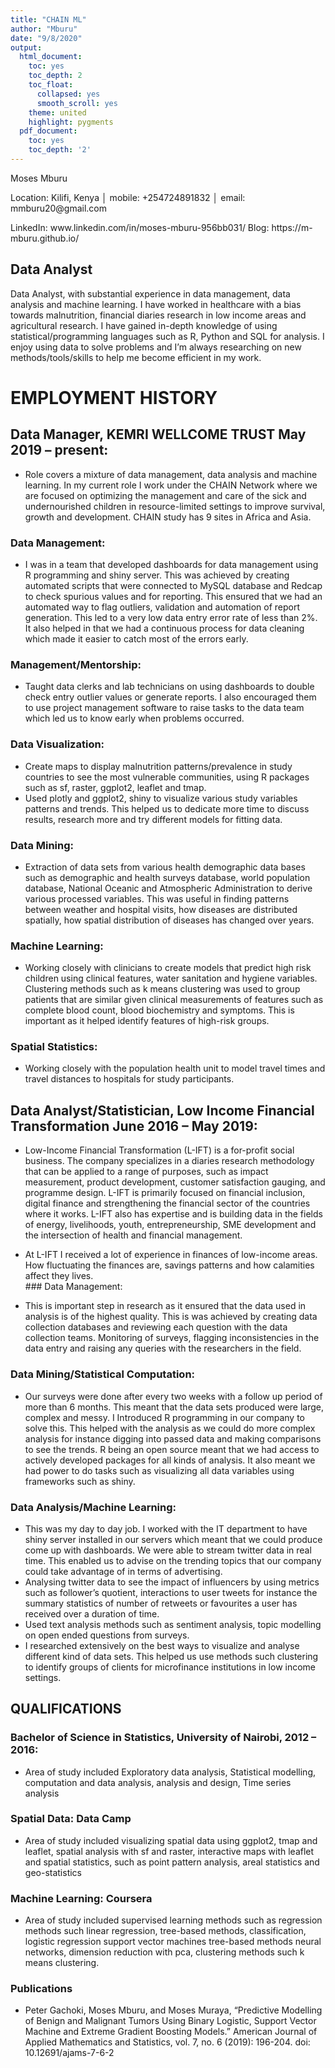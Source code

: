 ```yaml
---
title: "CHAIN ML"
author: "Mburu"
date: "9/8/2020"
output:
  html_document:
    toc: yes
    toc_depth: 2
    toc_float:
      collapsed: yes
      smooth_scroll: yes
    theme: united
    highlight: pygments
  pdf_document:
    toc: yes
    toc_depth: '2'
---
```


Moses Mburu

Location: Kilifi, Kenya │ mobile: +254724891832 │ email: mmburu20@gmail.com

LinkedIn: www.linkedin.com/in/moses-mburu-956bb031/ 
Blog: https://m-mburu.github.io/ 

## Data Analyst


Data Analyst, with substantial experience in data management, data analysis and machine learning. I have worked in healthcare with a bias towards malnutrition, financial diaries research in low income areas  and agricultural research. I have gained in-depth knowledge of using statistical/programming languages such as R, Python and SQL for analysis. I enjoy using data to solve problems and I’m always researching on new methods/tools/skills to help me become efficient in my work.


# EMPLOYMENT HISTORY


## Data Manager, KEMRI WELLCOME TRUST May 2019 – present: 


- Role covers a mixture of data management, data analysis and machine learning.
In my current role I work under the CHAIN Network where we are focused on optimizing the management and care of the sick and undernourished children in resource-limited settings to improve survival, growth and development. CHAIN study has 9 sites in Africa and Asia.



### Data Management: 
- I was in a team that developed dashboards for data management using R programming and shiny server. This was achieved by creating automated scripts that were connected to MySQL database and Redcap to check spurious values and for reporting. This ensured that we had an automated way to flag outliers, validation and automation of report generation. This led to a very low data entry error rate of less than 2%. It also helped in that we had a continuous process for data cleaning which made it easier to catch most of the errors early.

### Management/Mentorship:
- Taught data clerks and lab technicians on using dashboards to double check entry outlier values or generate reports. I also encouraged them to use project management software to raise tasks to the data team which led us to know early when problems occurred.

### Data Visualization:  
- Create maps to display malnutrition patterns/prevalence in study countries to see the most vulnerable communities, using R packages such as sf, raster, ggplot2, leaflet and tmap.
- Used plotly and ggplot2, shiny to visualize various study variables patterns and trends. This helped us to dedicate more time to discuss results, research more and try different models for fitting data.







### Data Mining:  
- Extraction of data sets from various health demographic data bases   such as demographic and health surveys database, world population database, National Oceanic and Atmospheric Administration to derive various processed variables. This was useful in finding patterns between weather and hospital visits, how diseases are distributed spatially, how spatial distribution of diseases has changed over years.

### Machine Learning:
- Working closely with clinicians to create models that predict high risk children using clinical features, water sanitation and hygiene variables. Clustering methods such as k means clustering was used to group patients that are similar given clinical measurements of features such as complete blood count, blood biochemistry and symptoms. This is important as it helped identify features of high-risk groups.

### Spatial Statistics:
- Working closely with the population health unit to model travel times and travel distances to hospitals for study participants. 


## Data Analyst/Statistician, Low Income Financial Transformation June 2016 – May 2019: 


- Low-Income Financial Transformation (L-IFT) is a for-profit social business. The company specializes in a diaries research methodology that can be applied to a range of purposes, such as impact measurement, product development, customer satisfaction gauging, and programme design. L-IFT is primarily focused on financial inclusion, digital finance and strengthening the financial sector of the countries where it works. L-IFT also has expertise and is building data in the fields of energy, livelihoods, youth, entrepreneurship, SME development and the intersection of health and financial management.

- At L-IFT I received a lot of experience in finances of low-income areas. How fluctuating the finances are, savings patterns and how calamities affect they lives.   
### Data Management:
- This is important step in research as it ensured that the data used in analysis is of the highest quality. This is was achieved by creating data collection databases and reviewing each question with the data collection teams. Monitoring of surveys, flagging inconsistencies in the data entry and raising any queries with the researchers in the field. 


### Data Mining/Statistical Computation:
- Our surveys were done after every two weeks with a follow up period of more than 6 months. This meant that the data sets produced were large, complex and messy. I Introduced R programming in our company to solve this. This helped with the analysis as we could do more complex analysis for instance digging into passed data and making comparisons to see the trends. R being an open source meant that we had access to actively developed packages for all kinds of analysis. It also meant we had power to do tasks such as visualizing all data variables using frameworks such as shiny.


### Data Analysis/Machine Learning:
- This was my day to day job. I worked with the IT department to have shiny server installed in our servers which meant that we could produce come up with dashboards. We were able to stream twitter data in real time. This enabled us to advise on the trending topics that our company could take advantage of in terms of advertising.
- Analysing twitter data to see the impact of influencers by using metrics such as follower’s quotient, interactions to user tweets for instance the summary statistics of number of retweets or favourites a user has received over a duration of time. 
- Used text analysis methods such as sentiment analysis, topic modelling on open ended questions from surveys. 
- I researched extensively on the best ways to visualize and analyse different kind of data sets. This helped us use methods such clustering to identify groups of clients for microfinance institutions in low income settings. 



## QUALIFICATIONS


### Bachelor of Science in Statistics, University of Nairobi, 2012 – 2016: 
- Area of study included Exploratory data analysis, Statistical modelling, computation and data analysis, analysis and design, Time series analysis

### Spatial Data: Data Camp 
- Area of study included visualizing spatial data using ggplot2, tmap and leaflet, spatial analysis with sf and raster, interactive maps with leaflet and spatial statistics, such as point pattern analysis, areal statistics and geo-statistics

### Machine Learning: Coursera 
- Area of study included supervised learning methods such as regression methods such linear regression, tree-based methods, classification, logistic regression support vector machines tree-based methods neural networks, dimension reduction with pca, clustering methods such k means clustering.



### Publications


- Peter Gachoki, Moses Mburu, and Moses Muraya, “Predictive Modelling of Benign and
Malignant Tumors Using Binary Logistic, Support Vector Machine and Extreme Gradient Boosting Models.”
American Journal of Applied Mathematics and Statistics, vol. 7, no. 6 (2019): 196-204. doi: 10.12691/ajams-7-6-2



 








































